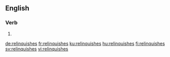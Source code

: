 ==English==

===Verb===
{{head|en|verb form}}

# {{en-third-person singular of|relinquish}}

[[de:relinquishes]]
[[fr:relinquishes]]
[[ku:relinquishes]]
[[hu:relinquishes]]
[[fi:relinquishes]]
[[sv:relinquishes]]
[[vi:relinquishes]]